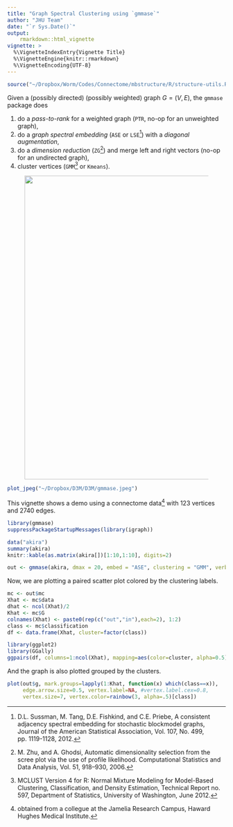 ```yaml
---
title: "Graph Spectral Clustering using `gmmase`"
author: "JHU Team"
date: "`r Sys.Date()`"
output: 
    rmarkdown::html_vignette
vignette: >
  %\VignetteIndexEntry{Vignette Title}
  %\VignetteEngine{knitr::rmarkdown}
  %\VignetteEncoding{UTF-8}
---
```


```r
source("~/Dropbox/Worm/Codes/Connectome/mbstructure/R/structure-utils.R")
```

Given a (possibly directed) (possibly weighted) graph $G=(V,E)$, the `gmmase` package does

1. do a _pass-to-rank_ for a weighted graph (`PTR`, no-op for an unweighted graph),
2. do a _graph spectral embedding_ (`ASE` or `LSE`^[D.L. Sussman, M. Tang, D.E. Fishkind, and C.E. Priebe, A consistent adjacency spectral embedding for stochastic blockmodel graphs, Journal of the American Statistical Association, Vol. 107, No. 499, pp. 1119-1128, 2012.]) with a _diagonal augmentation_,
3. do a _dimension reduction_ (`ZG`^[M. Zhu, and A. Ghodsi, Automatic dimensionality selection from the scree plot via the use of profile likelihood. Computational Statistics and Data Analysis, Vol. 51, 918–930, 2006.]) and merge left and right vectors (no-op for an undirected graph),
4. cluster vertices (`GMM`^[MCLUST Version 4 for R: Normal Mixture Modeling for Model-Based Clustering, Classification, and Density Estimation, Technical Report no. 597, Department of Statistics, University of Washington, June 2012.] or `Kmeans`).

<figure>
<img src="gmmase.jpeg" width="700px" />
</figure>

```r
plot_jpeg("~/Dropbox/D3M/D3M/gmmase.jpeg")
```

This vignette shows a demo using a connectome data^[obtained from a collegue at the Jamelia Research Campus, Haward Hughes Medical Institute.] with 123 vertices and 2740 edges.

```r
library(gmmase)
suppressPackageStartupMessages(library(igraph))

data("akira")
summary(akira)
knitr::kable(as.matrix(akira[])[1:10,1:10], digits=2)

out <- gmmase(akira, dmax = 20, embed = "ASE", clustering = "GMM", verbose=FALSE)
```

Now, we are plotting a paired scatter plot colored by the clustering labels.

```r
mc <- out$mc
Xhat <- mc$data
dhat <- ncol(Xhat)/2
Khat <- mc$G
colnames(Xhat) <- paste0(rep(c("out","in"),each=2), 1:2)
class <- mc$classification
df <- data.frame(Xhat, cluster=factor(class))

library(ggplot2)
library(GGally)
ggpairs(df, columns=1:ncol(Xhat), mapping=aes(color=cluster, alpha=0.5))
```

And the graph is also plotted grouped by the clusters.

```r

plot(out$g, mark.groups=lapply(1:Khat, function(x) which(class==x)),
     edge.arrow.size=0.5, vertex.label=NA, #vertex.label.cex=0.8, 
     vertex.size=7, vertex.color=rainbow(3, alpha=.5)[class])
```
